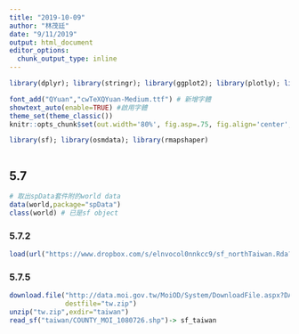 ```yaml
---
title: "2019-10-09"
author: "林茂廷"
date: "9/11/2019"
output: html_document
editor_options: 
  chunk_output_type: inline
---
```


```r
library(dplyr); library(stringr); library(ggplot2); library(plotly); library(lubridate); library(readr); library(tidyr); library(showtext); library(colorspace); library(scales); library(magick)

font_add("QYuan","cwTeXQYuan-Medium.ttf") # 新增字體
showtext_auto(enable=TRUE) #啟用字體
theme_set(theme_classic())
knitr::opts_chunk$set(out.width='80%', fig.asp=.75, fig.align='center', fig.showtext=T)
```


```r
library(sf); library(osmdata); library(rmapshaper)
```


```r

```

## 5.7

```r
# 取出spData套件附的world data
data(world,package="spData")
class(world) # 已是sf object
```


### 5.7.2

```r
load(url("https://www.dropbox.com/s/elnvocol0nnkcc9/sf_northTaiwan.Rda?dl=1"))
```


### 5.7.5

```r
download.file("http://data.moi.gov.tw/MoiOD/System/DownloadFile.aspx?DATA=72874C55-884D-4CEA-B7D6-F60B0BE85AB0",
              destfile="tw.zip")
unzip("tw.zip",exdir="taiwan")
read_sf("taiwan/COUNTY_MOI_1080726.shp")-> sf_taiwan
```


